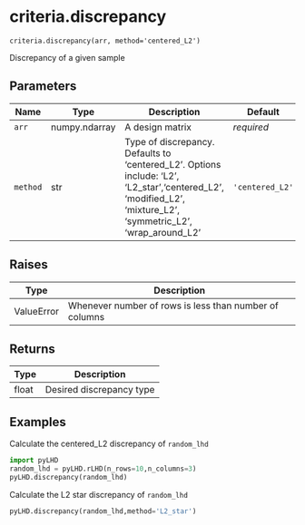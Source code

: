 # criteria.discrepancy { #pyLHD.criteria.discrepancy }

`criteria.discrepancy(arr, method='centered_L2')`

Discrepancy of a given sample

## Parameters

| Name     | Type          | Description                                                                                                                                                   | Default         |
|----------|---------------|---------------------------------------------------------------------------------------------------------------------------------------------------------------|-----------------|
| `arr`    | numpy.ndarray | A design matrix                                                                                                                                               | _required_      |
| `method` | str           | Type of discrepancy. Defaults to 'centered_L2'. Options include: 'L2', 'L2_star','centered_L2', 'modified_L2', 'mixture_L2', 'symmetric_L2', 'wrap_around_L2' | `'centered_L2'` |

## Raises

| Type       | Description                                            |
|------------|--------------------------------------------------------|
| ValueError | Whenever number of rows is less than number of columns |

## Returns

| Type   | Description              |
|--------|--------------------------|
| float  | Desired discrepancy type |

## Examples



Calculate the centered_L2 discrepancy of `random_lhd`
```python
import pyLHD
random_lhd = pyLHD.rLHD(n_rows=10,n_columns=3)
pyLHD.discrepancy(random_lhd)
```
Calculate the L2 star discrepancy of `random_lhd`
```python
pyLHD.discrepancy(random_lhd,method='L2_star')
```